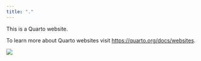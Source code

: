 ```yaml
---
title: "."
---
```


This is a Quarto website.

To learn more about Quarto websites visit <https://quarto.org/docs/websites>.


![](man/figures/01_finans.jpg)
